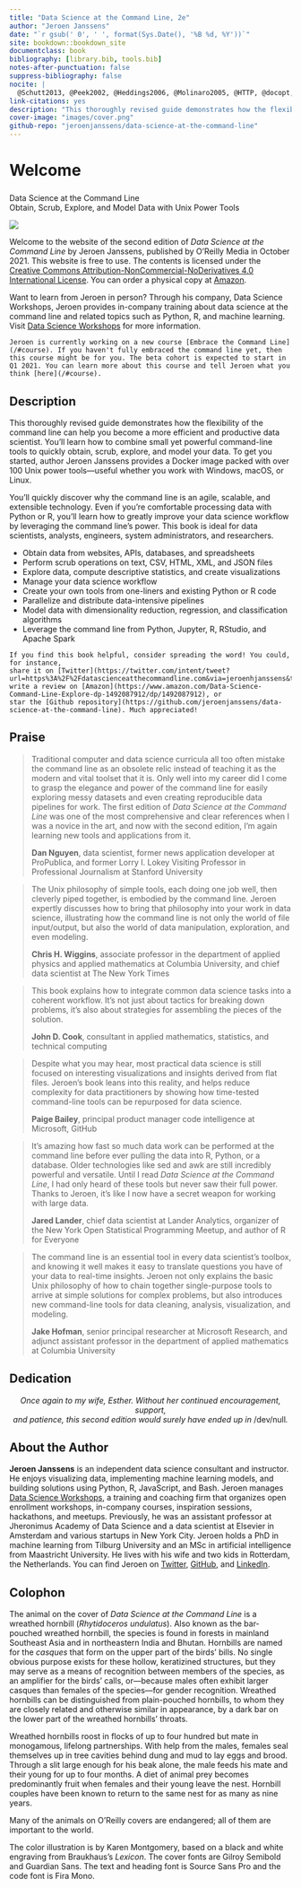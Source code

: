 ```yaml
---
title: "Data Science at the Command Line, 2e"
author: "Jeroen Janssens"
date: "`r gsub(' 0', ' ', format(Sys.Date(), '%B %d, %Y'))`"
site: bookdown::bookdown_site
documentclass: book
bibliography: [library.bib, tools.bib]
notes-after-punctuation: false
suppress-bibliography: false
nocite: |
  @Schutt2013, @Peek2002, @Heddings2006, @Molinaro2005, @HTTP, @docopt, @Rossant2013, @manpages, @Raymond2003, @Goyvaerts2012, @Dougherty1997, @Tange2011a, @Cortez2009, @commandlinefu, @Cooper2014, @Russell2013, @Warden2011
link-citations: yes
description: "This thoroughly revised guide demonstrates how the flexibility of the command line can help you become a more efficient and productive data scientist. You'll learn how to combine small yet powerful command-line tools to quickly obtain, scrub, explore, and model your data. To get you started, author Jeroen Janssens provides a Docker image packed with over 100 Unix power tools—useful whether you work with Windows, macOS, or Linux."
cover-image: "images/cover.png"
github-repo: "jeroenjanssens/data-science-at-the-command-line"
---
```


# Welcome {-}

<div class="h1" style="margin-top: 1.5rem;">Data Science at the Command Line</div>

<div class="h4">Obtain, Scrub, Explore, and Model Data with Unix Power Tools</div>

<div class="cover-in-text">
<img class="d-block d-lg-none" src="images/cover-small.png">
</div>

Welcome to the website of the second edition of *Data Science at the Command Line* by Jeroen Janssens, published by O'Reilly Media in October 2021. This website is free to use. The contents is licensed under the [Creative Commons Attribution-NonCommercial-NoDerivatives 4.0 International License](https://creativecommons.org/licenses/by-nc-nd/4.0/). You can order a physical copy at [Amazon](https://www.amazon.com/Data-Science-Command-Line-Explore-dp-1492087912/dp/1492087912).

Want to learn from Jeroen in person? Through his company, Data Science Workshops, Jeroen provides in-company training about data science at the command line and related topics such as Python, R, and machine learning. Visit [Data Science Workshops](https://datascienceworkshops.com) for more information.

```block2
Jeroen is currently working on a new course [Embrace the Command Line](/#course). If you haven't fully embraced the command line yet, then this course might be for you. The beta cohort is expected to start in Q1 2021. You can learn more about this course and tell Jeroen what you think [here](/#course).
```

## Description {-}

This thoroughly revised guide demonstrates how the flexibility of the command line can help you become a more efficient and productive data scientist. You'll learn how to combine small yet powerful command-line tools to quickly obtain, scrub, explore, and model your data. To get you started, author Jeroen Janssens provides a Docker image packed with over 100 Unix power tools—useful whether you work with Windows, macOS, or Linux.

You'll quickly discover why the command line is an agile, scalable, and extensible technology. Even if you're comfortable processing data with Python or R, you'll learn how to greatly improve your data science workflow by leveraging the command line's power. This book is ideal for data scientists, analysts, engineers, system administrators, and researchers.

* Obtain data from websites, APIs, databases, and spreadsheets
* Perform scrub operations on text, CSV, HTML, XML, and JSON files
* Explore data, compute descriptive statistics, and create visualizations
* Manage your data science workflow
* Create your own tools from one-liners and existing Python or R code
* Parallelize and distribute data-intensive pipelines
* Model data with dimensionality reduction, regression, and classification algorithms
* Leverage the command line from Python, Jupyter, R, RStudio, and Apache Spark

```block2
If you find this book helpful, consider spreading the word! You could, for instance,
share it on [Twitter](https://twitter.com/intent/tweet?url=https%3A%2F%2Fdatascienceatthecommandline.com&via=jeroenhjanssens&text=Data%20Science%20at%20the%20Command%20Line%2C%20second%20edition),
write a review on [Amazon](https://www.amazon.com/Data-Science-Command-Line-Explore-dp-1492087912/dp/1492087912), or
star the [Github repository](https://github.com/jeroenjanssens/data-science-at-the-command-line). Much appreciated!
```


## Praise {-}

<blockquote>
    <p>Traditional computer and data science curricula all too often mistake the command line as an obsolete relic instead of teaching it as the modern and vital toolset that it is. Only well into my career did I come to grasp the elegance and power of the command line <span class="keep-together">for easily</span> exploring messy datasets and even creating reproducible data pipelines <span class="keep-together">for work. The</span> first edition of <em>Data Science at the Command Line</em> was one of the <span class="keep-together">most comprehensive and clear</span> references when I was a novice in the art, and now <span class="keep-together">with the second edition,</span> I'm again learning new tools and applications from it.</p>
    <p data-type="attribution">**Dan Nguyen**, data scientist, former news application developer at ProPublica, and former Lorry I. Lokey Visiting Professor in <span class="keep-together">Professional Journalism at Stanford University</span></p>
</blockquote>

<blockquote>
<p>The Unix philosophy of simple tools, each doing one job well, then cleverly piped <span class="keep-together">together, is</span> embodied by the command line. Jeroen expertly discusses how to <span class="keep-together">bring that philosophy</span> into your work in data science, illustrating how the <span class="keep-together">command line is not only the</span> world of file input/output, but also the <span class="keep-together">world of data manipulation, exploration, and even modeling.</span></p>

<p data-type="attribution">**Chris H. Wiggins**, associate professor in the department of applied physics and applied mathematics at Columbia University, <span class="keep-together">and chief data scientist at <span class="plain">The New York Times</span></span></p>
</blockquote>

<blockquote>
<p>This book explains how to integrate common data science tasks into a <span class="keep-together">coherent workflow. It’s</span> not just about tactics for breaking down problems, <span class="keep-together">it’s also about strategies for assembling the pieces of the solution.</span></p>

<p data-type="attribution">**John D. Cook**, consultant in applied mathematics, <span class="keep-together">statistics, and technical computing</span></p>
</blockquote>

<blockquote class="pagebreak-before">
    <p>Despite what you may hear, most practical data science is still focused on interesting <span class="keep-together">visualizations and insights</span> derived from flat files. Jeroen's book leans into this <span class="keep-together">reality, and helps</span> reduce complexity for data practitioners by showing how <span class="keep-together">time-tested command-line tools</span> can be repurposed for data science.</p>
    <p data-type="attribution">**Paige Bailey**, principal product manager <span class="keep-together">code intelligence at Microsoft, GitHub</span></p>
</blockquote>

<blockquote>
    <p>It's amazing how fast so much data work can be performed at the command line <span class="keep-together">before ever pulling</span> the data into R, Python, or a database. Older technologies like <span class="keep-together">sed and awk are still</span> incredibly powerful and versatile. Until I read <em>Data Science <span class="keep-together">at the Command Line</span></em>, I had only heard of these tools but never saw their full power. <span class="keep-together">Thanks to Jeroen,</span> it's like I now have a secret weapon for working with large data.</p>
    <p data-type="attribution">**Jared Lander**, chief data scientist at Lander Analytics, organizer of the New York Open Statistical Programming Meetup, <span class="keep-together">and author of <span class="plain">R for Everyone</span></span></p>
</blockquote>

<blockquote>
 <p>The command line is an essential tool in every data scientist's toolbox, <span class="keep-together">and knowing it well</span> makes it easy to translate questions you have of your <span class="keep-together">data to real-time insights. Jeroen</span> not only explains the basic Unix philosophy <span class="keep-together">of how to chain together single-purpose</span> tools to arrive at simple solutions <span class="keep-together">for complex problems, but also</span> introduces new command-line tools <span class="keep-together">for data cleaning, analysis, visualization, and modeling</span>.</p>
 <p data-type="attribution">**Jake Hofman**, senior principal researcher at <span class="keep-together">Microsoft Research,</span> and adjunct assistant professor in the <span class="keep-together">department of applied mathematics at Columbia University</span></p>
</blockquote>


## Dedication {-}

<div style="text-align: center;"> 
*Once again to my wife, Esther. Without her continued encouragement, support,<br/>
and patience, this second edition would surely have ended up in* /dev/null*.*
</div>

## About the Author {-}

**Jeroen Janssens** is an independent data science consultant and instructor. He enjoys visualizing data, implementing machine learning models, and building solutions using Python, R, JavaScript, and Bash. Jeroen manages [Data Science Workshops](https://datascienceworkshops.com), a training and coaching firm that organizes open enrollment workshops, in-company courses, inspiration sessions, hackathons, and meetups. Previously, he was an
assistant professor at Jheronimus Academy of Data Science and a data scientist at Elsevier in Amsterdam and various startups in New York City. Jeroen holds a PhD in machine learning from Tilburg University and an MSc in artificial intelligence from Maastricht University. He lives with his wife and two kids in Rotterdam, the Netherlands.
You can find Jeroen on [Twitter](https://twitter.com/jeroenhjanssens), [GitHub](https://github.com/jeroenjanssens), and [LinkedIn](https://www.linkedin.com/in/jeroenjanssens/).


## Colophon {-}

The animal on the cover of *Data Science at the Command Line* is a wreathed hornbill (*Rhytidoceros undulatus*). Also known as the bar-pouched wreathed hornbill, the species is found in forests in mainland Southeast Asia and in northeastern India and Bhutan. Hornbills are named for the *casques* that form on the upper part of the birds' bills. No single obvious purpose exists for these hollow, keratizined structures, but they may serve as a means of recognition between members of the species, as an amplifier for the birds' calls, or—because males often exhibit larger casques than females of the species—for gender recognition. Wreathed hornbills can be distinguished from plain-pouched hornbills, to whom they are closely related and otherwise similar in appearance, by a dark bar on the lower part of the wreathed hornbills' throats.

Wreathed hornbills roost in flocks of up to four hundred but mate in monogamous, lifelong partnerships. With help from the males, females seal themselves up in tree cavities behind dung and mud to lay eggs and brood. Through a slit large enough for his beak alone, the male feeds his mate and their young for up to four months. A diet of animal prey becomes predominantly fruit when females and their young leave the nest. Hornbill couples have been known to return to the same nest for as many as nine years.

Many of the animals on O'Reilly covers are endangered; all of them are important to the world.

The color illustration is by Karen Montgomery, based on a black and white engraving from Braukhaus's *Lexicon*. The cover fonts are Gilroy Semibold and Guardian Sans. The text and heading font is Source Sans Pro and the code font is Fira Mono.
